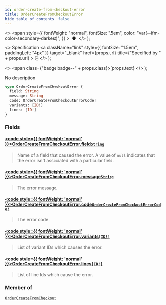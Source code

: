 ```yaml
---
id: order-create-from-checkout-error
title: OrderCreateFromCheckoutError
hide_table_of_contents: false
---
```


  <>
    <span
      style={{
        fontWeight: "normal",
        fontSize: ".5em",
        color: "var(--ifm-color-secondary-darkest)",
      }}
    >
      &nbsp;●&nbsp;
    </span>
  </>
);

  <>
    Specification
    <a
      className="link"
      style={{ fontSize: "1.5em", paddingLeft: "4px" }}
      target="\_blank"
      href={props.url}
      title={"Specified by " + props.url}
    >
      ⎘
    </a>
  </>
);

  <>
    <span class={"badge badge--" + props.class}>{props.text}</span>
  </>
);

No description

```graphql
type OrderCreateFromCheckoutError {
  field: String
  message: String
  code: OrderCreateFromCheckoutErrorCode!
  variants: [ID!]
  lines: [ID!]
}
```

### Fields

#### [<code style={{ fontWeight: 'normal' }}>OrderCreateFromCheckoutError.<b>field</b></code>](#)<Bullet />[`String`](../../../developer/api-reference/scalars/string) <Badge class="secondary" text="scalar"/>

> Name of a field that caused the error. A value of `null` indicates that the error isn't associated with a particular field.

#### [<code style={{ fontWeight: 'normal' }}>OrderCreateFromCheckoutError.<b>message</b></code>](#)<Bullet />[`String`](../../../developer/api-reference/scalars/string) <Badge class="secondary" text="scalar"/>

> The error message.

#### [<code style={{ fontWeight: 'normal' }}>OrderCreateFromCheckoutError.<b>code</b></code>](#)<Bullet />[`OrderCreateFromCheckoutErrorCode!`](../../../developer/api-reference/enums/order-create-from-checkout-error-code) <Badge class="secondary" text="non-null"/> <Badge class="secondary" text="enum"/>

> The error code.

#### [<code style={{ fontWeight: 'normal' }}>OrderCreateFromCheckoutError.<b>variants</b></code>](#)<Bullet />[`[ID!]`](../../../developer/api-reference/scalars/id) <Badge class="secondary" text="list"/> <Badge class="secondary" text="scalar"/>

> List of variant IDs which causes the error.

#### [<code style={{ fontWeight: 'normal' }}>OrderCreateFromCheckoutError.<b>lines</b></code>](#)<Bullet />[`[ID!]`](../../../developer/api-reference/scalars/id) <Badge class="secondary" text="list"/> <Badge class="secondary" text="scalar"/>

> List of line Ids which cause the error.

### Member of

[`OrderCreateFromCheckout`](../../../developer/api-reference/objects/order-create-from-checkout) <Badge class="secondary" text="object"/>
